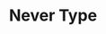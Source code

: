 ---
id: "ts_tf_hard_003"
questionType: "TRUE_FALSE"
title: "Never Type"
statement: "The 'never' type is used for functions that always return a value."
difficulty: "HARD"
category: "Type Script"
correctAnswer: false
explanation: "'never' is used for functions that never return, such as those that throw errors."
---